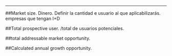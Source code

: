 ___
##Market size.
Dinero.
Definir la cantidad e usuario al que aplicabilizarás.
empresas  que tengan I+D

##Total prospective user. /total de usuarios potenciales.




##total addressable market opportunity.


##Calculated annual growth opportunity.